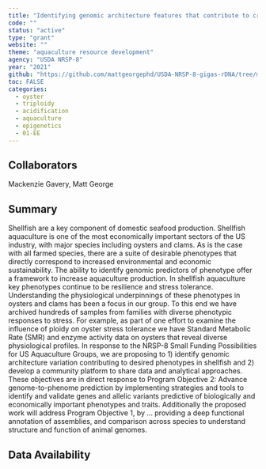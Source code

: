 ```yaml
---
title: "Identifying genomic architecture features that contribute to critical phenotypes in shellfish"
code: ""
status: "active"
type: "grant"
website: ""
theme: "aquaculture resource development"
agency: "USDA NRSP-8"
year: "2021"
github: "https://github.com/mattgeorgephd/USDA-NRSP-8-gigas-rDNA/tree/main"
toc: FALSE
categories:
  - oyster
  - triploidy
  - acidification
  - aquaculture
  - epigenetics
  - 01-EE
---
```


## Collaborators

Mackenzie Gavery, Matt George

## Summary

Shellfish are a key component of domestic seafood production. Shellfish aquaculture is one of the most economically important sectors of the US industry, with major species including oysters and clams. As is the case with all farmed species, there are a suite of desirable phenotypes that directly correspond to increased environmental and economic sustainability. The ability to identify genomic predictors of phenotype offer a framework to increase aquaculture production. In shellfish aquaculture key phenotypes continue to be resilience and stress tolerance. Understanding the physiological underpinnings of these phenotypes in oysters and clams has been a focus in our group. To this end we have archived hundreds of samples from families with diverse phenotypic responses to stress. For example, as part of one effort to examine the influence of ploidy on oyster stress tolerance we have Standard Metabolic Rate (SMR) and enzyme activity data on oysters that reveal diverse physiological profiles. In response to the NRSP-8 Small Funding Possibilities for US Aquaculture Groups, we are proposing to 1) identify genomic architecture variation contributing to desired phenotypes in shellfish and 2) develop a community platform to share data and analytical approaches. These objectives are in direct response to Program Objective 2: Advance genome-to-phenome prediction by implementing strategies and tools to identify and validate genes and allelic variants predictive of biologically and economically important phenotypes and traits. Additionally the proposed work will address Program Objective 1, by ... providing a deep functional annotation of assemblies, and comparison across species to understand structure and function of animal genomes.

## Data Availability
